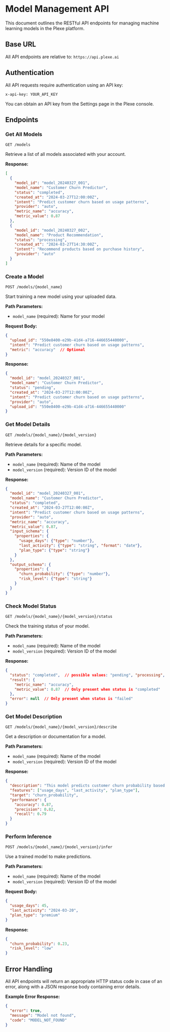# Model Management API

This document outlines the RESTful API endpoints for managing machine learning models in the Plexe platform.

## Base URL

All API endpoints are relative to: `https://api.plexe.ai`

## Authentication

All API requests require authentication using an API key:

```
x-api-key: YOUR_API_KEY
```

You can obtain an API key from the Settings page in the Plexe console.

## Endpoints

### Get All Models

```http
GET /models
```

Retrieve a list of all models associated with your account.

**Response:**
```json
[
  {
    "model_id": "model_20240327_001",
    "model_name": "Customer Churn Predictor",
    "status": "completed",
    "created_at": "2024-03-27T12:00:00Z",
    "intent": "Predict customer churn based on usage patterns",
    "provider": "auto",
    "metric_name": "accuracy",
    "metric_value": 0.87
  },
  {
    "model_id": "model_20240327_002",
    "model_name": "Product Recommendation",
    "status": "processing",
    "created_at": "2024-03-27T14:30:00Z",
    "intent": "Recommend products based on purchase history",
    "provider": "auto"
  }
]
```

### Create a Model

```http
POST /models/{model_name}
```

Start training a new model using your uploaded data.

**Path Parameters:**
- `model_name` (required): Name for your model

**Request Body:**
```json
{
  "upload_id": "550e8400-e29b-41d4-a716-446655440000",
  "intent": "Predict customer churn based on usage patterns",
  "metric": "accuracy"  // Optional
}
```

**Response:**
```json
{
  "model_id": "model_20240327_001",
  "model_name": "Customer Churn Predictor",
  "status": "pending",
  "created_at": "2024-03-27T12:00:00Z",
  "intent": "Predict customer churn based on usage patterns",
  "provider": "auto",
  "upload_id": "550e8400-e29b-41d4-a716-446655440000"
}
```

### Get Model Details

```http
GET /models/{model_name}/{model_version}
```

Retrieve details for a specific model.

**Path Parameters:**
- `model_name` (required): Name of the model
- `model_version` (required): Version ID of the model

**Response:**
```json
{
  "model_id": "model_20240327_001",
  "model_name": "Customer Churn Predictor",
  "status": "completed",
  "created_at": "2024-03-27T12:00:00Z",
  "intent": "Predict customer churn based on usage patterns",
  "provider": "auto",
  "metric_name": "accuracy",
  "metric_value": 0.87,
  "input_schema": {
    "properties": {
      "usage_days": {"type": "number"},
      "last_activity": {"type": "string", "format": "date"},
      "plan_type": {"type": "string"}
    }
  },
  "output_schema": {
    "properties": {
      "churn_probability": {"type": "number"},
      "risk_level": {"type": "string"}
    }
  }
}
```

### Check Model Status

```http
GET /models/{model_name}/{model_version}/status
```

Check the training status of your model.

**Path Parameters:**
- `model_name` (required): Name of the model
- `model_version` (required): Version ID of the model

**Response:**
```json
{
  "status": "completed",  // possible values: "pending", "processing", "completed", "failed"
  "result": {
    "metric_name": "accuracy",
    "metric_value": 0.87  // Only present when status is "completed"
  },
  "error": null  // Only present when status is "failed"
}
```

### Get Model Description

```http
GET /models/{model_name}/{model_version}/describe
```

Get a description or documentation for a model.

**Path Parameters:**
- `model_name` (required): Name of the model
- `model_version` (required): Version ID of the model

**Response:**
```json
{
  "description": "This model predicts customer churn probability based on usage patterns and account history.",
  "features": ["usage_days", "last_activity", "plan_type"],
  "target": "churn_probability",
  "performance": {
    "accuracy": 0.87,
    "precision": 0.82,
    "recall": 0.79
  }
}
```

### Perform Inference

```http
POST /models/{model_name}/{model_version}/infer
```

Use a trained model to make predictions.

**Path Parameters:**
- `model_name` (required): Name of the model
- `model_version` (required): Version ID of the model

**Request Body:**
```json
{
  "usage_days": 45,
  "last_activity": "2024-03-20",
  "plan_type": "premium"
}
```

**Response:**
```json
{
  "churn_probability": 0.23,
  "risk_level": "low"
}
```

## Error Handling

All API endpoints will return an appropriate HTTP status code in case of an error, along with a JSON response body containing error details.

**Example Error Response:**
```json
{
  "error": true,
  "message": "Model not found",
  "code": "MODEL_NOT_FOUND"
}
```
